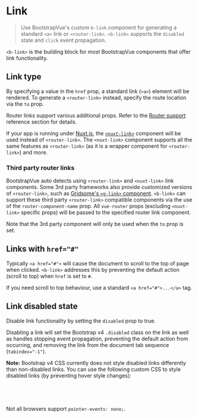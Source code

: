 

<Meta of={LinkStory} />

# Link

> Use BootstrapVue's custom `b-link` component for generating a standard `<a>` link or
> `<router-link>`. `<b-link>` supports the `disabled` state and `click` event propagation.

`<b-link>` is the building block for most BootstrapVue components that offer link functionality.

<Canvas of={LinkStory.Link} />

## Link type

By specifying a value in the `href` prop, a standard link (`<a>`) element will be rendered. To
generate a `<router-link>` instead, specify the route location via the `to` prop.

Router links support various additional props. Refer to the
[Router support](/docs/reference/router-links) reference section for details.

If your app is running under [Nuxt.js](https://nuxtjs.org), the
[`<nuxt-link>`](https://nuxtjs.org/api/components-nuxt-link) component will be used instead of
`<router-link>`. The `<nuxt-link>` component supports all the same features as `<router-link>` (as
it is a wrapper component for `<router-link>`) and more.

### Third party router links

BootstrapVue auto detects using `<router-link>` and `<nuxt-link>` link components. Some 3rd party
frameworks also provide customized versions of `<router-link>`, such as
[Gridsome's `<g-link>` component](https://gridsome.org/docs/linking/). `<b-link>` can support these
third party `<router-link>` compatible components via the use of the `router-component-name` prop.
All `vue-router` props (excluding `<nuxt-link>` specific props) will be passed to the specified
router link component.

Note that the 3rd party component will only be used when the `to` prop is set.

## Links with `href="#"`

Typically `<a href="#">` will cause the document to scroll to the top of page when clicked.
`<b-link>` addresses this by preventing the default action (scroll to top) when `href` is set to
`#`.

If you need scroll to top behaviour, use a standard `<a href="#">...</a>` tag.

## Link disabled state

Disable link functionality by setting the `disabled` prop to true.

<Canvas of={LinkStory.LinkDisabledState} />

Disabling a link will set the Bootstrap v4 `.disabled` class on the link as well as handles stopping
event propagation, preventing the default action from occurring, and removing the link from the
document tab sequence (`tabindex="-1"`).

**Note:** Bootstrap v4 CSS currently does not style disabled links differently than non-disabled
links. You can use the following custom CSS to style disabled links (by preventing hover style
changes):

```css
a.disabled {
  pointer-events: none;
}
```

Not all browsers support `pointer-events: none;`.


